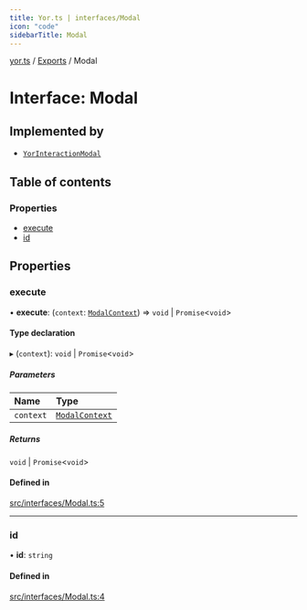 ```yaml
---
title: Yor.ts | interfaces/Modal
icon: "code"
sidebarTitle: Modal
---
```

[yor.ts](../README) / [Exports](../modules) / Modal

# Interface: Modal

## Implemented by

- [`YorInteractionModal`](../classes/YorInteractionModal)

## Table of contents

### Properties

- [execute](Modal#execute)
- [id](Modal#id)

## Properties

### execute

• **execute**: (`context`: [`ModalContext`](../classes/ModalContext)) => `void` \| `Promise`\<`void`\>

#### Type declaration

▸ (`context`): `void` \| `Promise`\<`void`\>

##### Parameters

| Name | Type |
| :------ | :------ |
| `context` | [`ModalContext`](../classes/ModalContext) |

##### Returns

`void` \| `Promise`\<`void`\>

#### Defined in

[src/interfaces/Modal.ts:5](https://github.com/OreOreki/yor.ts/blob/17758ff/src/interfaces/Modal.ts#L5)

___

### id

• **id**: `string`

#### Defined in

[src/interfaces/Modal.ts:4](https://github.com/OreOreki/yor.ts/blob/17758ff/src/interfaces/Modal.ts#L4)
